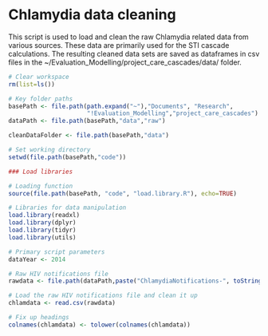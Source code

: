 Chlamydia data cleaning 
=======================

This script is used to load and clean the raw Chlamydia related data from 
various sources. These data are primarily used for the STI cascade 
calculations. The resulting cleaned data sets are saved as dataframes in 
csv files in the ~/Evaluation\_Modelling/project\_care\_cascades/data/ 
folder. 

```r
# Clear workspace
rm(list=ls()) 

# Key folder paths
basePath <- file.path(path.expand("~"),"Documents", "Research",
                      "!Evaluation_Modelling","project_care_cascades")
dataPath <- file.path(basePath,"data","raw")

cleanDataFolder <- file.path(basePath,"data")

# Set working directory
setwd(file.path(basePath,"code"))

### Load libraries 

# Loading function
source(file.path(basePath, "code", "load.library.R"), echo=TRUE)

# Libraries for data manipulation
load.library(readxl)
load.library(dplyr)
load.library(tidyr)
load.library(utils)

# Primary script parameters
dataYear <- 2014

```

```r

# Raw HIV notifications file
rawdata <- file.path(dataPath,paste("ChlamydiaNotifications-", toString(dataYear), ".csv",sep=""))

# Load the raw HIV notifications file and clean it up
chlamdata <- read.csv(rawdata) 

# Fix up headings
colnames(chlamdata) <- tolower(colnames(chlamdata))



```
